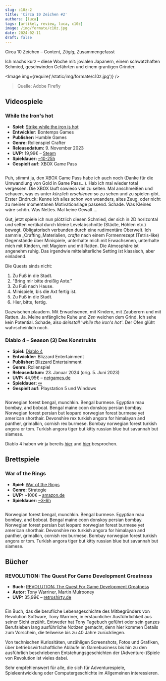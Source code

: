 ```yaml
---
slug: c10z-2
title: 'Circa 10 Zeichen #2'
authors: [luca]
tags: [artikel, review, luca, c10z]
image: /img/formate/c10z.jpg
date: 2024-02-11
draft: false
---
```



Circa 10 Zeichen – Content, _Zügig_, Zusammengefasst

Ich machs kurz – diese Woche mit: jovialen Japanern, einem schwatzhaften Schmied, geschwinden Gefährten und  einem grantigen Grinder.

<Image img={require('/static/img/formate/c10z.jpg')} />

> Quelle: Adobe Firefly

<!--truncate-->

## Videospiele

### While the Iron's hot

- **Spiel:** [Strike while the iron is hot](https://store.steampowered.com/app/1906830/While_the_Irons_Hot/)
- **Entwickler:** Bontemps Games
- **Publisher:** Humble Games
- **Genre:** Rollenspiel Crafter
- **Releasedatum:** 9. November 2023
- **UVP:** 19,99€ – [Steam](https://store.steampowered.com/app/1906830/While_the_Irons_Hot/)
- **Spieldauer:** [~10-25h](https://howlongtobeat.com/game/129868)
- **Gespielt auf:** XBOX Game Pass

<Image img="https://cdn.akamai.steamstatic.com/steam/apps/1906830/header.jpg?t=1701795624" />

Puh, stimmt ja, den XBOX Game Pass habe ich auch noch (Danke für die Umwandlung von Gold in Game Pass...).
Hab ich mal wieder total vergessen.
Die XBOX läuft sowieso viel zu selten.
Mal anschmeißen und schauen, was es unter _kürzlich erschienen_ so zu sehen und zu spielen gibt.
Erster Eindruck: Kenne ich alles schon von woanders, altes Zeug, oder nicht zu meiner momentanen Motivationslage passend.
Schade.
Was Kleines wäre schön.
Was Nettes.
Mal keine Gewalt …

Gut, jetzt spiele ich nun plötzlich diesen Schmied, der sich in 2D horizontal und selten vertikal durch kleine Levelabschnitte (Städte, Höhlen etc.) bewegt.
Obligatorisch verbunden durch eine rudimentäre Oberwelt.
Ich sammle _Crafting_Materialien, _crafte_ nach einem Formenrezept (Tetris-like) Gegenstände über Minispiele, unterhalte mich mit Erwachsenen, unterhalte mich mit Kindern, mit Magiern und mit Ratten.
Die Atmosphäre ist angenehm ruhig.
Das irgendwie mittelalterliche Setting ist klassisch, aber einladend.

Die Quests sinds nicht:

1. Zu Fuß in die Stadt.
2. "Bring mir bitte dreißig Axte."
3. Zu Fuß nach Hause.
4. Minispiele, bis die Axt fertig ist.
5. Zu Fuß in die Stadt.
6. Hier, bitte, fertig.

Dazwischen plaudern. Mit Erwachsenen, mit Kindern, mit Zauberern und mit Ratten. Ja.
Meine anfängliche Ruhe und _Zen_ weichen dem Grind.
Ich sehe kein Potential.
Schade, also _deinstall 'while the iron's hot'_.
Der Ofen glüht wahrscheinlich noch.


### Diablo 4 – Season (3) Des Konstrukts

- **Spiel:** [Diablo 4](https://diablo4.blizzard.com/de-de/)
- **Entwickler:** Blizzard Entertainment
- **Publisher:** Blizzard Entertainment
- **Genre:** Rollenspiel
- **Releasedatum:** 23. Januar 2024 (orig. 5. Juni 2023)
- **UVP:** 44,95€ – [netgames.de](https://netgames.de/playstation-5/ps5-spiele/rollenspiel-2120/diablo-4-ps5.html)
- **Spieldauer:** [∞](https://howlongtobeat.com/game/71960)
- **Gespielt auf:** Playstation 5 und Windows

<Image img="https://images.cgames.de/images/gsgp/279/diablo-4-season-3-seneschall-gef%C3%A4hrte_6271401.jpg" />

Norwegian forest bengal, munchkin. Bengal burmese. Egyptian mau bombay, and bobcat. Bengal maine coon donskoy persian bombay. Norwegian forest persian but leopard norwegian forest burmese yet american shorthair. Devonshire rex turkish angora for himalayan and panther, grimalkin, cornish rex burmese. Bombay norwegian forest turkish angora or tom. Turkish angora tiger but kitty russian blue but savannah but siamese.

Diablo 4 haben wir ja bereits [hier](diablo-4-beta-fazit) und [hier](owwg-1) besprochen.

## Brettspiele

### War of the Rings

- **Spiel:** [War of the Rings](https://boardgamegeek.com/boardgame/115746/war-ring-second-edition)
- **Genre:** Strategie
- **UVP:** ~100€ – [amazon.de](https://www.amazon.de/Fantasy-Flight-Games-Ring-Board/dp/1903385113)
- **Spieldauer:** [~3-6h](https://boardgamegeek.com/boardgame/115746/war-ring-second-edition)

<Image img="https://www.boardgamequest.com/wp-content/uploads/2021/05/War-of-the-Ring-Game-Experience.jpg" />

Norwegian forest bengal, munchkin. Bengal burmese. Egyptian mau bombay, and bobcat. Bengal maine coon donskoy persian bombay. Norwegian forest persian but leopard norwegian forest burmese yet american shorthair. Devonshire rex turkish angora for himalayan and panther, grimalkin, cornish rex burmese. Bombay norwegian forest turkish angora or tom. Turkish angora tiger but kitty russian blue but savannah but siamese.

## Bücher

### REVOLUTION: The Quest For Game Development Greatness

- **Buch:** [REVOLUTION: The Quest For Game Development Greatness](https://retroshirty.com/produkt/tony-warriner-revolution-the-quest-for-game-development-greatness-signiert-ebook-versandkostenfrei/)
- **Autor:** Tony Warriner, Martin Mulrooney
- **UVP:** 35,99€ – [retroshirty.de](https://retroshirty.com/produkt/tony-warriner-revolution-the-quest-for-game-development-greatness-signiert-ebook-versandkostenfrei/)

<Image img="https://mlsofa7y1eg8.i.optimole.com/w:auto/h:auto/q:mauto/ig:avif/f:best/https://retroshirty.com/wp-content/uploads/2023/10/c7kx6ng8p7fmexcjihegrpcikrht.png"/>

Ein Buch, das die berufliche Lebensgeschichte des Mitbegründers von Revolution Software, Tony Warriner, in erstaunlicher Ausführlichkeit aus seiner Sicht erzählt. Entweder hat Tony Tagebuch geführt oder sein ganzes Berufsleben lang ausführliche Notizen gemacht, denn hier kommen Details zum Vorschein, die teilweise bis zu 40 Jahre zurückliegen.

Von technischen Kuriositäten, unzähligen Screenshots, Fotos und Grafiken, über betriebswirtschaftliche Abläufe im Gamebusiness bis hin zu den ausführlich beschriebenen Entstehungsgeschichten der (Adventure-)Spiele von Revolution ist vieles dabei.

Sehr empfehlenswert für alle, die sich für Adventurespiele, Spieleentwicklung oder Computergeschichte im Allgemeinen interessieren.
